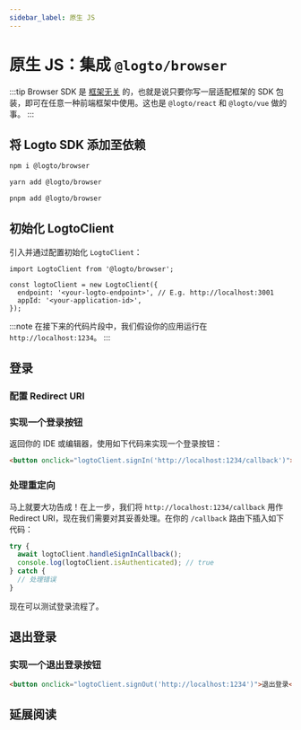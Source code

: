 ```yaml
---
sidebar_label: 原生 JS
---
```




# 原生 JS：集成 `@logto/browser`

:::tip
Browser SDK 是 [框架无关](https://stackoverflow.com/questions/64725017/what-does-it-mean-by-framework-agnostic) 的，也就是说只要你写一层适配框架的 SDK 包装，即可在任意一种前端框架中使用。这也是 `@logto/react` 和 `@logto/vue` 做的事。
:::

<AppNote type="单页应用" />

## 将 Logto SDK 添加至依赖

<Tabs>
  <TabItem value="npm" label="npm">

```bash
npm i @logto/browser
```

  </TabItem>
  <TabItem value="yarn" label="Yarn">

```bash
yarn add @logto/browser
```

  </TabItem>
  <TabItem value="pnpm" label="pnpm">

```bash
pnpm add @logto/browser
```

  </TabItem>
</Tabs>

## 初始化 LogtoClient

引入并通过配置初始化 `LogtoClient`：

```tsx
import LogtoClient from '@logto/browser';

const logtoClient = new LogtoClient({
  endpoint: '<your-logto-endpoint>', // E.g. http://localhost:3001
  appId: '<your-application-id>',
});
```

:::note
在接下来的代码片段中，我们假设你的应用运行在 `http://localhost:1234`。
:::

## 登录

<SignInFlowSummary />

### 配置 Redirect URI

<ConfigureRedirectUri figureSrc={redirectUriFigure} redirectUri="http://localhost:1234/callback" />

### 实现一个登录按钮

<SignInNote calling=".signIn()" />

返回你的 IDE 或编辑器，使用如下代码来实现一个登录按钮：

```html
<button onclick="logtoClient.signIn('http://localhost:1234/callback')">登录</button>
```

### 处理重定向

马上就要大功告成！在上一步，我们将 `http://localhost:1234/callback` 用作 Redirect URI，现在我们需要对其妥善处理。在你的 `/callback` 路由下插入如下代码：

```ts
try {
  await logtoClient.handleSignInCallback();
  console.log(logtoClient.isAuthenticated); // true
} catch {
  // 处理错误
}
```

现在可以测试登录流程了。

## 退出登录

<SignOutNote />

### 实现一个退出登录按钮

```html
<button onclick="logtoClient.signOut('http://localhost:1234')">退出登录</button>
```

## 延展阅读

<FurtherReadings />
